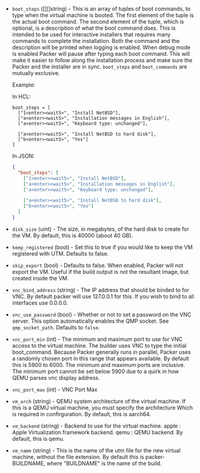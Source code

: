 <!-- Code generated from the comments of the Config struct in builder/utm/iso/config.go; DO NOT EDIT MANUALLY -->

- `boot_steps` ([][]string) - This is an array of tuples of boot commands, to type when the virtual
  machine is booted. The first element of the tuple is the actual boot
  command. The second element of the tuple, which is optional, is a
  description of what the boot command does. This is intended to be used for
  interactive installers that requires many commands to complete the
  installation. Both the command and the description will be printed when
  logging is enabled. When debug mode is enabled Packer will pause after
  typing each boot command. This will make it easier to follow along the
  installation process and make sure the Packer and the installer are in
  sync. `boot_steps` and `boot_commands` are mutually exclusive.
  
  Example:
  
  In HCL:
  ```hcl
  boot_steps = [
    ["1<enter><wait5>", "Install NetBSD"],
    ["a<enter><wait5>", "Installation messages in English"],
    ["a<enter><wait5>", "Keyboard type: unchanged"],
  
    ["a<enter><wait5>", "Install NetBSD to hard disk"],
    ["b<enter><wait5>", "Yes"]
  ]
  ```
  
  In JSON:
  ```json
  {
    "boot_steps": [
      ["1<enter><wait5>", "Install NetBSD"],
      ["a<enter><wait5>", "Installation messages in English"],
      ["a<enter><wait5>", "Keyboard type: unchanged"],
  
      ["a<enter><wait5>", "Install NetBSD to hard disk"],
      ["b<enter><wait5>", "Yes"]
    ]
  }
  ```

- `disk_size` (uint) - The size, in megabytes, of the hard disk to create for the VM. By
  default, this is 40000 (about 40 GB).

- `keep_registered` (bool) - Set this to true if you would like to keep the VM registered with
  UTM. Defaults to false.

- `skip_export` (bool) - Defaults to false. When enabled, Packer will not export the VM. Useful
  if the build output is not the resultant image, but created inside the
  VM.

- `vnc_bind_address` (string) - The IP address that should be
  binded to for VNC. By default packer will use 127.0.0.1 for this. If you
  wish to bind to all interfaces use 0.0.0.0.

- `vnc_use_password` (bool) - Whether or not to set a password on the VNC server. This option
  automatically enables the QMP socket. See `qmp_socket_path`. Defaults to
  `false`.

- `vnc_port_min` (int) - The minimum and maximum port
  to use for VNC access to the virtual machine. The builder uses VNC to type
  the initial boot_command. Because Packer generally runs in parallel,
  Packer uses a randomly chosen port in this range that appears available. By
  default this is 5900 to 6000. The minimum and maximum ports are inclusive.
  The minimum port cannot be set below 5900 due to a quirk in how QEMU parses
  vnc display address.

- `vnc_port_max` (int) - VNC Port Max

- `vm_arch` (string) - QEMU system architecture of the virtual machine.
  If this is a QEMU virtual machine, you must specify the architecture
  Which is required in confirguration. By default, this is aarch64.

- `vm_backend` (string) - Backend to use for the virtual machine.
  apple : Apple Virtualization.framework backend.
  qemu : QEMU backend.
  By default, this is qemu.

- `vm_name` (string) - This is the name of the utm file for the new virtual machine, without
  the file extension. By default this is packer-BUILDNAME, where
  "BUILDNAME" is the name of the build.

<!-- End of code generated from the comments of the Config struct in builder/utm/iso/config.go; -->
